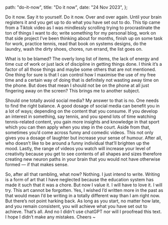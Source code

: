   path: "do-it-now",
  title: "Do it now",
  date: "24 Nov 2023",
};

Do it now. Say it to yourself. Do it now. Over and over again. Until your brain registers it and you get up to do what you have set out to do. This tip came from a Tiktok video as I was mindlessly scrolling trying to procrastinate the ton of things I want to do; write something for my personal blog, work on that side project I’ve been thinking about for months, finish up on some task for work, practice tennis, read that book on systems designs, do the laundry, wash the dirty shoes, chores, run errand, the list goes on.

What is to be blamed? The overly long list of items, the lack of energy and time cuz of work or just lack of discipline in getting things done. I think it’s a factor of all those things and maybe some others that are not mentioned. One thing for sure is that I can control how I maximise the use of my free time and a certain way of doing that is definitely not wasting away time on the phone. But does that mean I should not be on the phone at all just fingering away on the screen? This brings me to another subject.

Should one totally avoid social media? My answer to that is no. One needs to find the right balance. A good dosage of social media can benefit you in a lot of ways; depending on the content that you consume. If you develop an interest in something, say tennis, and you spend lots of time watching tennis-related content, you gain more insights and knowledge in that sport which you can then apply when you step in the court. Aside from that, sometimes you’d come across funny and comedic videos. This not only gives you a dosage of laughter but increase your sense of humour. After all, who doesn’t like to be around a funny individual that’ll brighten up the mood. Lastly, the range of videos you watch will increase your level of creativity because you get to see contents of all shapes and sizes therefore creating new neuron paths in your brain that you would not have otherwise formed — if that makes sense.

So, after all that rambling, what now? Nothing. I just intend to write. Writing is a form of art that I have neglected because the education system has made it such that it was a chore. But now I value it. I will have to love it. I will try. This art cannot be forgotten. Yes, I wished I’d written more in the past as that would mean I’d be writing in a totally different way than I am right now. But there’s not point harking back. As long as you start, no matter how late, and you remain consistent, you will achieve what you have set out to achieve. That’s all. And no I didn’t use chatGPT nor will I proofread this text. I hope I didn’t make any mistakes. Cheers ~
